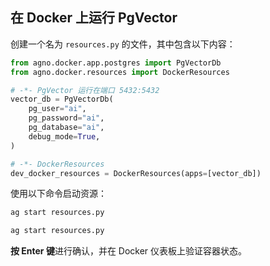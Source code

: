 ## 在 Docker 上运行 PgVector

创建一个名为 `resources.py` 的文件，其中包含以下内容：

```python resources.py
from agno.docker.app.postgres import PgVectorDb
from agno.docker.resources import DockerResources

# -*- PgVector 运行在端口 5432:5432
vector_db = PgVectorDb(
    pg_user="ai",
    pg_password="ai",
    pg_database="ai",
    debug_mode=True,
)

# -*- DockerResources
dev_docker_resources = DockerResources(apps=[vector_db])
```

使用以下命令启动资源：

<CodeGroup>

```bash Mac
ag start resources.py
```

```bash Windows
ag start resources.py
```

</CodeGroup>

**按 Enter 键**进行确认，并在 Docker 仪表板上验证容器状态。